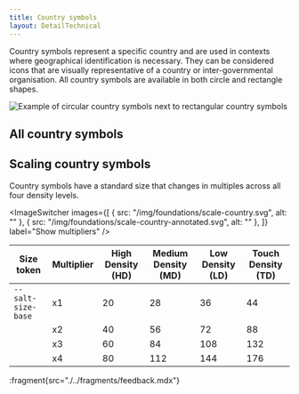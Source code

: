 ```yaml
---
title: Country symbols
layout: DetailTechnical
---
```


Country symbols represent a specific country and are used in contexts where geographical identification is necessary. They can be considered icons that are visually representative of a country or inter-governmental organisation. All country symbols are available in both circle and rectangle shapes.

<Image
  src="/img/foundations/iconography-countrysymbols-variant.png"
  alt="Example of circular country symbols next to rectangular country symbols"
/>

## All country symbols

<CountrySymbolPreview />

## Scaling country symbols

Country symbols have a standard size that changes in multiples across all four density levels.

<ImageSwitcher
  images={[
    { src: "/img/foundations/scale-country.svg", alt: "" },
    { src: "/img/foundations/scale-country-annotated.svg", alt: "" },
  ]}
  label="Show multipliers"
/>

| Size token         | Multiplier | High Density (HD) | Medium Density (MD) | Low Density (LD) | Touch Density (TD) |
| ------------------ | ---------- | ----------------- | ------------------- | ---------------- | ------------------ |
| `--salt-size-base` | x1         | 20                | 28                  | 36               | 44                 |
|                    | x2         | 40                | 56                  | 72               | 88                 |
|                    | x3         | 60                | 84                  | 108              | 132                |
|                    | x4         | 80                | 112                 | 144              | 176                |

:fragment{src="./../fragments/feedback.mdx"}
